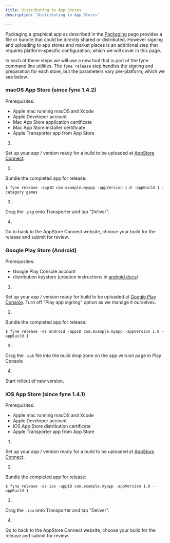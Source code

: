 ```yaml
---
title: Distributing to App Stores	
description: 'Distributing to App Stores'

---
```


Packaging a graphical app as described in the [Packaging](/started/packaging)
page provides a file or bundle that could be directly shared or distributed.
However signing and uploading to app stores and market places is an additional
step that requires platform-specific configuration, which we will cover in this
page.

In each of these steps we will use a new tool that is part of the fyne command
line utilities. The `fyne release` step handles the signing and preparation
for each store, but the parameters vary per-platform, which we see below.

### macOS App Store (since fyne 1.4.2)

Prerequisites:

* Apple mac running macOS and Xcode
* Apple Developer account
* Mac App Store application certificate
* Mac App Store installer certificate
* Apple Transporter app from App Store

1. 
Set up your app / version ready for a build to be uploaded at
[AppStore Connect](https://appstoreconnect.apple.com).

2.
Bundle the completed app for release:

```
$ fyne release -appID com.example.myapp -appVersion 1.0 -appBuild 1 -category games
```

3.
Drag the `.pkg` onto Transporter and tap "Deliver".

4.
Go to back to the AppStore Connect website, choose your build for the release and submit for review.

### Google Play Store (Android)

Prerequisites:

* Google Play Console account
* distribution keystore (creation instructions in
[android docs](https://developer.android.com/studio/publish/app-signing))

1.
Set up your app / version ready for build to be uploaded at
[Google Play Console](https://play.google.com/apps/publish). Turn off "Play app signing" option as we manage it ourselves.

2.
Bundle the completed app for release:

```
$ fyne release -os android -appID com.example.myapp -appVersion 1.0 -appBuild 1
```

3.
Drag the `.apk` file into the build drop zone on the app version page in Play Console

4.
Start rollout of new version.

### iOS App Store (since fyne 1.4.1)

Prerequisites:

* Apple mac running macOS and Xcode
* Apple Developer account
* iOS App Store distribution certificate
* Apple Transporter app from App Store

1.
Set up your app / version ready for a build to be uploaded at
[AppStore Connect](https://appstoreconnect.apple.com).

2.
Bundle the completed app for release:

```
$ fyne release -os ios -appID com.example.myapp -appVersion 1.0 -appBuild 1
```

3.
Drag the `.ipa` onto Transporter and tap "Deliver".

4.
Go to back to the AppStore Connect website, choose your build for the release and submit for review.
